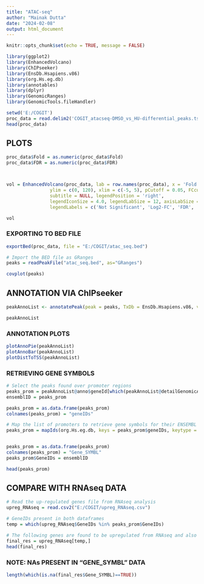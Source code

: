 ---
title: "ATAC-seq"
author: "Mainak Dutta"
date: "2024-02-08"
output: html_document
---

```{r setup, include=FALSE}
knitr::opts_chunk$set(echo = TRUE, message = FALSE)
```


```{r Loading Packages}

library(ggplot2)
library(EnhancedVolcano)
library(ChIPseeker)
library(EnsDb.Hsapiens.v86)
library(org.Hs.eg.db)
library(annotables)
library(dplyr)
library(GenomicRanges)
library(GenomicTools.fileHandler)

```


```{r Working Directory}
setwd('E:/COGIT')
proc_data = read.delim2('COGIT_atacseq-DMSO_vs_HU-differential_peaks.tsv')
head(proc_data)
```



## PLOTS

```{r, fig.dim=c(8, 6)}
proc_data$Fold = as.numeric(proc_data$Fold)
proc_data$FDR = as.numeric(proc_data$FDR)



vol = EnhancedVolcano(proc_data, lab = row.names(proc_data), x = 'Fold', y = 'FDR',
                ylim = c(0, 120), xlim = c(-5, 5), pCutoff = 0.05, FCcutoff = 1, 
                subtitle = NULL, legendPosition = 'right',
                legendIconSize = 4.0, legendLabSize = 12, axisLabSize = 10,
                legendLabels = c('Not Significant', 'Log2-FC', 'FDR', 'FDR & Log2-FC'))

vol
```


### EXPORTING TO BED FILE

```{r Exporting the dataframe as BED file}

exportBed(proc_data, file = "E:/COGIT/atac_seq.bed")

# Import the BED file as GRanges
peaks = readPeakFile("atac_seq.bed", as="GRanges")

```




```{r Coverage Plot}

covplot(peaks)
```



## ANNOTATION VIA ChIPseeker

```{r Annotation}

peakAnnoList <- annotatePeak(peak = peaks, TxDb = EnsDb.Hsapiens.v86, verbose = FALSE)

peakAnnoList
```


### ANNOTATION PLOTS

```{r Annotation Plots}

plotAnnoPie(peakAnnoList)
plotAnnoBar(peakAnnoList)
plotDistToTSS(peakAnnoList)
```


### RETRIEVING GENE SYMBOLS

```{r}

# Select the peaks found over promoter regions
peaks_prom = peakAnnoList@anno$geneId[which(peakAnnoList@detailGenomicAnnotation$Promoter)]
ensemblID = peaks_prom

peaks_prom = as.data.frame(peaks_prom)
colnames(peaks_prom) = "geneIDs"

# Map the list of promoters to retrieve gene symbols for their ENSEMBL IDs
peaks_prom = mapIds(org.Hs.eg.db, keys = peaks_prom$geneIDs, keytype = "ENSEMBL", column = "SYMBOL", multiVals = "first")


peaks_prom = as.data.frame(peaks_prom)
colnames(peaks_prom) = "Gene_SYMBL"
peaks_prom$GeneIDs = ensemblID

head(peaks_prom)
```

## COMPARE WITH RNAseq DATA

```{r}

# Read the up-regulated genes file from RNAseq analysis
upreg_RNAseq = read.csv2("E:/COGIT/upreg_RNAseq.csv")

# GeneIDs present in both dataframes
temp = which(upreg_RNAseq$GeneIDs %in% peaks_prom$GeneIDs)

# The following genes are found to be upregulated from RNAseq and also have upregulated ATACseq peaks at their promoters
final_res = upreg_RNAseq[temp,]
head(final_res)
```


### NOTE: NAs PRESENT IN "GENE_SYMBL" DATA

```{r}

length(which(is.na(final_res$Gene_SYMBL)==TRUE))
```


